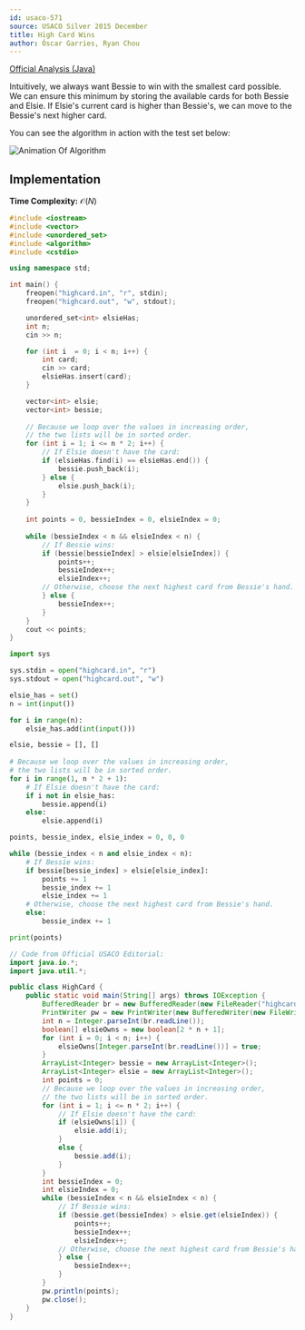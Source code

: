 ```yaml
---
id: usaco-571
source: USACO Silver 2015 December
title: High Card Wins
author: Óscar Garries, Ryan Chou
---
```


[Official Analysis (Java)](http://www.usaco.org/current/data/sol_highcard_silver_dec15.html)

Intuitively, we always want Bessie to win with the smallest card possible. We can ensure this minimum by storing the available cards for both Bessie and Elsie. If Elsie's current card is higher than Bessie's, we can move to the Bessie's next higher card.

You can see the algorithm in action with the test set below:

![Animation Of Algorithm](usaco-571-anim/highcard_algo.gif)

## Implementation

**Time Complexity:** $\mathcal{O}(N)$

<LanguageSection>

<CPPSection>

```cpp
#include <iostream>
#include <vector>
#include <unordered_set>
#include <algorithm>
#include <cstdio>

using namespace std;

int main() {
	freopen("highcard.in", "r", stdin);
	freopen("highcard.out", "w", stdout);

	unordered_set<int> elsieHas;
	int n;
	cin >> n;

	for (int i  = 0; i < n; i++) {
		int card;
		cin >> card;
		elsieHas.insert(card);
	}

	vector<int> elsie;
	vector<int> bessie;
	
	// Because we loop over the values in increasing order,
	// the two lists will be in sorted order.
	for (int i = 1; i <= n * 2; i++) {
		// If Elsie doesn't have the card:
		if (elsieHas.find(i) == elsieHas.end()) {
			bessie.push_back(i);
		} else {
			elsie.push_back(i);
		}
	}
	
	int points = 0, bessieIndex = 0, elsieIndex = 0;
	
	while (bessieIndex < n && elsieIndex < n) {
		// If Bessie wins:
		if (bessie[bessieIndex] > elsie[elsieIndex]) {
			points++;
			bessieIndex++;
			elsieIndex++;
		// Otherwise, choose the next highest card from Bessie's hand.
		} else {
			bessieIndex++;
		}
	}
	cout << points;
}
```
</CPPSection>

<PySection>

```py
import sys

sys.stdin = open("highcard.in", "r")
sys.stdout = open("highcard.out", "w")

elsie_has = set()
n = int(input())

for i in range(n):
	elsie_has.add(int(input()))

elsie, bessie = [], []
	
# Because we loop over the values in increasing order,
# the two lists will be in sorted order.
for i in range(1, n * 2 + 1):
	# If Elsie doesn't have the card:
	if i not in elsie_has:
		bessie.append(i)
	else:
		elsie.append(i)

points, bessie_index, elsie_index = 0, 0, 0

while (bessie_index < n and elsie_index < n):
	# If Bessie wins:
	if bessie[bessie_index] > elsie[elsie_index]:
		points += 1
		bessie_index += 1
		elsie_index += 1
	# Otherwise, choose the next highest card from Bessie's hand.
	else:
		bessie_index += 1

print(points)
```
</PySection>

<JavaSection>

```java
// Code from Official USACO Editorial:
import java.io.*;
import java.util.*;

public class HighCard {
	public static void main(String[] args) throws IOException {
		BufferedReader br = new BufferedReader(new FileReader("highcard.in"));
		PrintWriter pw = new PrintWriter(new BufferedWriter(new FileWriter("highcard.out")));
		int n = Integer.parseInt(br.readLine());
		boolean[] elsieOwns = new boolean[2 * n + 1];
		for (int i = 0; i < n; i++) {
			elsieOwns[Integer.parseInt(br.readLine())] = true;
		}
		ArrayList<Integer> bessie = new ArrayList<Integer>();
		ArrayList<Integer> elsie = new ArrayList<Integer>();
		int points = 0;
		// Because we loop over the values in increasing order,
		// the two lists will be in sorted order.
		for (int i = 1; i <= n * 2; i++) {
			// If Elsie doesn't have the card:
			if (elsieOwns[i]) {
				elsie.add(i);
			}
			else {
				bessie.add(i);
			}
		}
		int bessieIndex = 0;
		int elsieIndex = 0;
		while (bessieIndex < n && elsieIndex < n) {
			// If Bessie wins:
			if (bessie.get(bessieIndex) > elsie.get(elsieIndex)) {
				points++;
				bessieIndex++;
				elsieIndex++;
			// Otherwise, choose the next highest card from Bessie's hand.
			} else {
				bessieIndex++;
			}
		}
		pw.println(points);
		pw.close();
	}
}
```
</JavaSection>
</LanguageSection>
